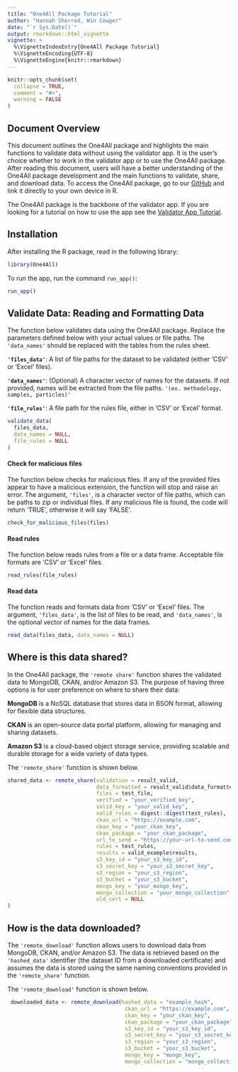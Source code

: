 ```yaml
---
title: "One4All Package Tutorial"
author: "Hannah Sherrod, Win Cowger"
date: "`r Sys.Date()`"
output: rmarkdown::html_vignette
vignette: >
  %\VignetteIndexEntry{One4All Package Tutorial}
  %\VignetteEncoding{UTF-8}
  %\VignetteEngine{knitr::rmarkdown}
---
```


```r
knitr::opts_chunk$set(
  collapse = TRUE,
  comment = "#>",
  warning = FALSE
)
```

## Document Overview

This document outlines the One4All package and highlights the main functions to validate data without using the validator app. It is the user's choice whether to work in the validator app or to use the One4All package. After reading this document, users will have a better understanding of the One4All package development and the main functions to validate, share, and download data. To access the One4All package, go to our [GitHub](https://github.com/Moore-Institute-4-Plastic-Pollution-Res/One4All) and link it directly to your own device in R.

The One4All package is the backbone of the validator app. If you are looking for a tutorial on how to use the app see the [Validator App Tutorial](app.html).

## Installation

After installing the R package, read in the following library:
```r
library(One4All)
```

To run the app, run the command `run_app()`:
```r
run_app()
```

## Validate Data: Reading and Formatting Data

The function below validates data using the One4All package. Replace the parameters defined below with your actual values or file paths. The `'data_names'` should be replaced with the tables from the rules sheet.

**`'files_data'`**: A list of file paths for the dataset to be validated (either 'CSV' or 'Excel' files).

**`'data_names'`**: (Optional) A character vector of names for the datasets. If not provided, names will be extracted from the file paths. `'(ex. methodology, samples, particles)'`

**`'file_rules'`**: A file path for the rules file, either in 'CSV' or 'Excel' format.

```r
validate_data(
  files_data,
  data_names = NULL,
  file_rules = NULL
)
```

#### Check for malicious files

The function below checks for malicious files. If any of the provided files appear to have a malicious extension, the function will stop and raise an error. The argument, `'files'`, is a character vector of file paths, which can be paths to zip or individual files. If any malicious file is found, the code will return 'TRUE', otherwise it will say 'FALSE'.

```r
check_for_malicious_files(files)
```

#### Read rules

The function below reads rules from a file or a data frame. Acceptable file formats are 'CSV' or 'Excel' files.

```r
read_rules(file_rules)
```

#### Read data

The function reads and formats data from 'CSV' or 'Excel' files. The argument, `'files_data'`, is the list of files to be read, and `'data_names'`, is the optional vector of names for the data frames.

```r
read_data(files_data, data_names = NULL)
```

## Where is this data shared?

In the One4All package, the `'remote share'` function shares the validated data to MongoDB, CKAN, and/or Amazon S3. The purpose of having three options is for user preference on where to share their data: 


**MongoDB** is a NoSQL database that stores data in BSON format, allowing for flexible data structures.

**CKAN** is an open-source data portal platform, allowing for managing and sharing datasets.

**Amazon S3** is a cloud-based object storage service, providing scalable and durable storage for a wide variety of data types.

The `'remote_share'` function is shown below.
```r
shared_data <- remote_share(validation = result_valid,
                            data_formatted = result_valid$data_formatted,
                            files = test_file,
                            verified = "your_verified_key",
                            valid_key = "your_valid_key",
                            valid_rules = digest::digest(test_rules),
                            ckan_url = "https://example.com",
                            ckan_key = "your_ckan_key",
                            ckan_package = "your_ckan_package",
                            url_to_send = "https://your-url-to-send.com",
                            rules = test_rules,
                            results = valid_example$results,
                            s3_key_id = "your_s3_key_id",
                            s3_secret_key = "your_s3_secret_key",
                            s3_region = "your_s3_region",
                            s3_bucket = "your_s3_bucket",
                            mongo_key = "your_mongo_key",
                            mongo_collection = "your_mongo_collection",
                            old_cert = NULL
)
```

## How is the data downloaded?

The `'remote_download'` function allows users to download data from MongoDB, CKAN, and/or Amazon S3. The data is retrieved based on the `'hashed_data'` identifier (the dataset ID from a downloaded certificate) and assumes the data is stored using the same naming conventions provided in the `'remote_share'` function.

The `'remote_download'` function is shown below.
```r
 downloaded_data <- remote_download(hashed_data = "example_hash",
                                     ckan_url = "https://example.com",
                                     ckan_key = "your_ckan_key",
                                     ckan_package = "your_ckan_package",
                                     s3_key_id = "your_s3_key_id",
                                     s3_secret_key = "your_s3_secret_key",
                                     s3_region = "your_s3_region",
                                     s3_bucket = "your_s3_bucket",
                                     mongo_key = "mongo_key",
                                     mongo_collection = "mongo_collection")
```
